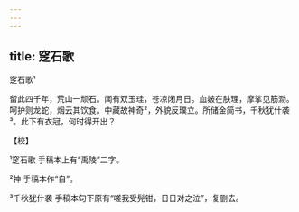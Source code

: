 ```yaml
---
---
---
```

title: 窆石歌
---



窆石歌¹





留此四千年，荒山一顽石。闻有双玉珪，苍凉闭月日。血皴在肤理，摩挲见筋泐。呵护则龙蛇，烟云其饮食。中藏故神奇²，外貌反璞立。所储金简书，千秋犹什袭³。此下有衣冠，何时得开出？

【校】

¹窆石歌 手稿本上有“禹陵”二字。

²神 手稿本作“自”。

³千秋犹什袭 手稿本句下原有“嗟我受髡钳，日日对之泣”，复删去。
